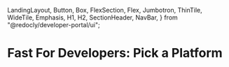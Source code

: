   LandingLayout,
  Button,
  Box,
  FlexSection,
  Flex,
  Jumbotron,
  ThinTile,
  WideTile,
  Emphasis,
  H1,
  H2,
  SectionHeader,
  NavBar,
} from "@redocly/developer-portal/ui";

# Fast For Developers: Pick a Platform

<Box id="platforms-page">
  <FlexSection justifyContent="space-around" flexWrap="wrap">
    <WideTile
      icon={woo}
      to="/developer-portal/for-developers/woocommerce"
      header="WooCommerce"
    ></WideTile>
    <WideTile
      icon={bigCommerce}
      to="/developer-portal/for-developers/bigcommerce"
      header="BigCommerce"
    ></WideTile>
    <WideTile
      icon={magento}
      to="/developer-portal/for-developers/magento"
      header="Magento (Adobe Commerce)"
    ></WideTile>
    <WideTile
      icon={salesforce}
      to="/developer-portal/for-developers/salesforce"
      header="Salesforce Commerce Cloud (SFCC)"
    ></WideTile>
    <WideTile
      icon={fastAPIImg}
      to="/developer-portal/for-developers/custom-integration"
      header="Custom Integration with Fast API"
    ></WideTile>
  </FlexSection>
</Box>
